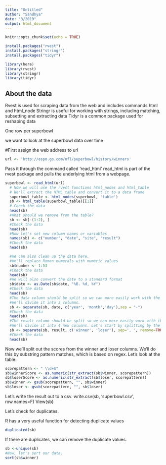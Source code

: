 ```yaml
---
title: "Untitled"
author: "Sandhya"
date: "3/2019"
output: html_document
---
```


```r
knitr::opts_chunk$set(echo = TRUE)

install.packages("rvest")
install.packages("stringr")
install.packages("tidyr")

library(here)
library(rvest)
library(stringr)
library(tidyr)

```

## About the data

Rvest is used for scraping data from the web and includes commands html and html_node
Stringr is useful for working with strings, including matching, subsetting and extracting data
Tidyr is a common package used for reshaping data

One row per superbowl 

we want to look at the superbowl data over time 

#First assign the web address to url
```r
url <- 'http://espn.go.com/nfl/superbowl/history/winners'

```
Pass it through the command called 'read_html'
read_html is part of the rvest package and pulls the underlying html from a webpage.

```r
superbowl <- read_html(url)
  # Now we will use the rvest functions html_nodes and html_table 
  # We'll extract the HTML table and convert it to a data frame
  superbowl_table <- html_nodes(superbowl, 'table')
  sb <- html_table(superbowl_table)[[1]]
  # Check the data
  head(sb)
  #What should we remove from the table?
  sb <- sb[-(1:2), ]
  #Check the data
  head(sb)
  #Now let's set new column names or variables
  names(sb) <- c("number", "date", "site", "result")
  #Check the data
  head(sb)

```


```r
  #We can also clean up the data here.
  #We'll replace Roman numerals with numeric values
  sb$number <- 1:53
  #Check the data
  head(sb)
  #We will also convert the date to a standard format
  sb$date <- as.Date(sb$date, "%B. %d, %Y")
  #Check the data
  head(sb)
  #The data column should be split so we can more easily work with the data and filter it. 
  #We'll divide it into 3 columns. 
  sb <- separate(sb, date, c('year', 'month','day'),sep = "-")
  #Check the data
  head(sb)
  #The result column should be split so we can more easily work with the data.
  #We'll divide it into 4 new columns. Let's start by splitting by the comma delimiter.
  sb <- separate(sb, result, c('winner', 'loser'), sep=', ', remove=TRUE)
  #Check the data
  head(sb)
```


Now we'll split out the scores from the winner and loser columns.
We'll do this by substring pattern matches, which is based on regex.
Let's look at the table:


```r
scorepattern <- " \\d+$"
sb$winnerScore <- as.numeric(str_extract(sb$winner, scorepattern))
sb$loserScore <- as.numeric(str_extract(sb$loser, scorepattern))
sb$winner <- gsub(scorepattern, "", sb$winner)
sb$loser <- gsub(scorepattern, "", sb$loser)
```
Let's write the result out to a csv. 
write.csv(sb, 'superbowl.csv', row.names=F)
View(sb)

Let's check for duplicates.

R has a very useful function for detecting duplicate values
```r
duplicated(sb)
```
If there are duplicates, we can remove the duplicate values.

```r
sb <-unique(sb)
#Now, let's sort our data. 
sort(sb$winner)
```